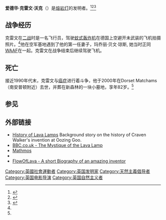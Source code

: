 {{Infobox person
| name = 愛德華·克雷文·沃克
| image =
| image_size =
| caption =
| birth_date = {{birth date|1918|7|4|df=yes}} <!--4 July 1918-->
| birth_place = {{新加坡}}
| death_date = {{Death date and age|df=yes|2000|8|15|1918|7|4}}
| death_place = {{英國}}[[伦敦|伦敦]]
| education =
| occupation = [[熔岩灯|熔岩灯]]的发明者，[[Mathmos|Mathmos]]的创建者
| title =
| spouse = 玛乔丽·贝文·琼斯, 克里斯汀·贝尔
| parents =
| children =
| nationality =
| website =
}}

'''爱德华·克雷文·沃克'''（{{bd|1918年|7月4日|2000年|8月15日}}）是[[熔岩灯|熔岩灯]]的发明者。<ref name="Telegraph">{{cite news|title=Craven Walker|date=19 August 2000|publisher=Telegraph Media Group Limited|url=http://www.telegraph.co.uk/news/obituaries/1353253/Craven-Walker.html|work=The Telegraph|accessdate=2013-09-02|archive-date=2013-09-02|archive-url=https://web.archive.org/web/20130902171836/http://www.telegraph.co.uk/news/obituaries/1353253/Craven-Walker.html|dead-url=no}}</ref><ref name="Smithsonian">{{cite web|title=The History of the Lava Lamp|first=Abigail|last=Tucker|url=http://www.smithsonianmag.com/arts-culture/The-History-of-the-Lava-Lamp-191900581.html|publisher=Smithsonian magazine|date=March 2013|accessdate=28 February 2013|archive-date=2013-11-03|archive-url=https://web.archive.org/web/20131103042259/http://www.smithsonianmag.com/arts-culture/The-History-of-the-Lava-Lamp-191900581.html|dead-url=no}}</ref><ref name="NYT">{{Cite web | title = Edward C. Walker, Lava Lamp Designer and a Naturist, Is Dead at 82 | last = Iovine | first = Julie V. | work = nytimes.com | date = 27 August 2000 | accessdate = 2016-03-02 | url = http://www.nytimes.com/2000/08/27/nyregion/edward-c-walker-lava-lamp-designer-and-a-naturist-is-dead-at-82.html | quote =  | archive-date = 2016-03-07 | archive-url = https://web.archive.org/web/20160307144957/http://www.nytimes.com/2000/08/27/nyregion/edward-c-walker-lava-lamp-designer-and-a-naturist-is-dead-at-82.html | dead-url = no }}</ref>

== 战争经历 ==
克雷文在[[二战|二战]]时是一名飞行员，驾驶[[蚊式轰炸机|蚊式轰炸机]]在德国上空避开未武装的飞机拍摄照片。<ref name="Telegraph"/>他在空军基地遇到了他的第一任妻子，玛乔丽·贝文·琼斯, 她当时正同[[辅助女子空军军团|WAAF]]在一起。克雷文在战争结束后继续驾驶飞机。

== 死亡 ==
接近1990年代末，克雷文与[[癌症|癌症]]进行着斗争，他于2000年在Dorset Matchams（南安普顿附近）去世，并葬在新森林的一块小墓地，享年82岁。<ref name="Telegraph"/>

== 参见 ==
{{Reflist}}

== 外部链接 ==
* [https://web.archive.org/web/20071125094118/http://oozinggoo.com/themyth.html History of Lava Lamps] Background story on the history of Craven Walker's invention at Oozing Goo.
* [http://www.bbc.co.uk/dna/h2g2/A641224 BBC.co.uk - The Mystique of the Lava Lamp] {{Wayback|url=http://www.bbc.co.uk/dna/h2g2/A641224 |date=20100920071523 }}
* [http://www.mathmos.com Mathmos] {{Wayback|url=http://www.mathmos.com/ |date=20160501143646 }}
*{{IMDb name|0444072}}
* [http://www.flowoflava.com/ FlowOfLava - A short Biography of an amazing inventor] {{Wayback|url=http://www.flowoflava.com/ |date=20160528210720 }}

{{Authority control}}
{{DEFAULTSORT:Craven Walker, Edward}}
[[Category:英國社會運動者|Category:英國社會運動者]]
[[Category:英国发明家|Category:英国发明家]]
[[Category:天然主義倡导者|Category:天然主義倡导者]]
[[Category:英国电影导演|Category:英国电影导演]]
[[Category:英国自然主义者|Category:英国自然主义者]]